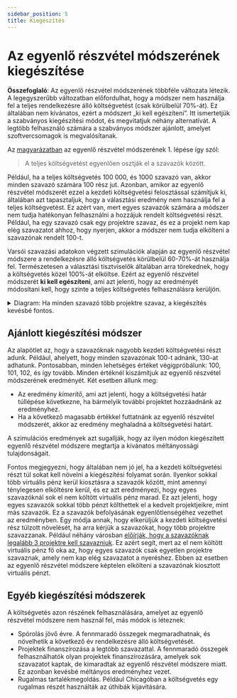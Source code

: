 ```yaml
---
sidebar_position: 5
title: Kiegészítés
---
```



# Az egyenlő részvétel módszerének kiegészítése

<div class="summary">
<b>Összefoglaló</b>:
Az egyenlő részvétel módszerének többféle változata létezik. A legegyszerűbb változatban előfordulhat, hogy a módszer nem használja fel a teljes rendelkezésre álló költségvetést (csak körülbelül 70%-át). Ez általában nem kívánatos, ezért a módszert „ki kell egészíteni”. Itt ismertetjük a szabványos kiegészítési módot, és megvitatjuk néhány alternatívát. A legtöbb felhasználó számára a szabványos módszer ajánlott, amelyet szoftvercsomagok is megvalósítanak.
</div>

Az [magyarázatban](../explanation) az egyenlő részvétel módszerének 1. lépése így szól:

> A teljes költségvetést egyenlően osztják el a szavazók között.

Például, ha a teljes költségvetés <Currency>100 000</Currency>, és 1000 szavazó van, akkor minden szavazó számára <Currency>100</Currency> rész jut.
Azonban, amikor az egyenlő részvétel módszerét ezzel a kezdeti költségvetési felosztással számítjuk ki, általában azt tapasztaljuk, hogy a választási eredmény nem használja fel a teljes költségvetést.
Ez azért van, mert egyes szavazók számára a módszer nem tudja hatékonyan felhasználni a hozzájuk rendelt költségvetési részt.
Például, ha egy szavazó csak egy projektre szavaz, és ez a projekt nem kap elég szavazatot ahhoz, hogy nyerjen, akkor a módszer nem tudja elkölteni a szavazónak rendelt <Currency>100</Currency>-t.

Varsói szavazási adatokon végzett szimulációk alapján az egyenlő részvétel módszere a rendelkezésre álló költségvetés körülbelül 60-70%-át használja fel.
Természetesen a választási tisztviselők általában arra törekednek, hogy a költségvetés közel 100%-át elköltse.
Ezért az egyenlő részvétel módszerét **ki kell egészíteni**, ami azt jelenti, hogy az eredményét módosítani kell, hogy szinte a teljes költségvetés felhasználásra kerüljön.

<details>
<summary><SemiBold>Diagram</SemiBold>: Ha minden szavazó több projektre szavaz, a kiegészítés kevésbé fontos.</summary>

Az oka annak, hogy az egyenlő részvétel módszere gyakran csak a költségvetés 60-70%-át használja fel, az, hogy egyes szavazók csak kevés projektre szavaznak.
Ezt a hatást varsói (2020-22) adatok alapján végzett szimulációval vizsgálhatjuk. 

Varsóban a szavazók kerületükben legfeljebb 15 projektre szavazhatnak.
Szimulálhatjuk, hogy mi történt volna, ha Varsóban minimális szavazatszámot írnak elő, azáltal, hogy csak azokat a szavazatokat vesszük figyelembe, amelyek elegendő számú projektre szavaztak.
Így szimulálhatunk 2, 3, 4, ..., 15 minimális szavazatszámot.
Minden minimális értéknél ellenőrizhetjük, hogy az egyenlő részvétel módszere a költségvetés hány százalékát használja fel, ha csak a megfelelő számú projektre szavazó szavazatok alapján számítjuk ki.

Az eredmények azt mutatják, hogy ha a szavazók legalább 8 projektre szavaznak, a költségvetés több mint 90%-a felhasználásra kerül.
<Datawrapper src="//datawrapper.dwcdn.net/bPA91/2/" />
</details>

## Ajánlott kiegészítési módszer

Az alapötlet az, hogy a szavazóknak nagyobb kezdeti költségvetési részt adunk. 
Például, ahelyett, hogy minden szavazónak <Currency>100</Currency>-t adnánk, <Currency>130</Currency>-at adhatunk.
Pontosabban, minden lehetséges értéket végigpróbálunk: <Currency>100</Currency>, <Currency>101</Currency>, <Currency>102</Currency>, és így tovább.
Minden értéknél kiszámítjuk az egyenlő részvétel módszerének eredményét.
Két esetben állunk meg:
* Az eredmény _kimerítő_, ami azt jelenti, hogy a költségvetési határ túllépése következne, ha bármelyik további projektet hozzáadnánk az eredményhez.
* Ha a következő magasabb értékkel futtatnánk az egyenlő részvétel módszerét, akkor az eredmény meghaladná a költségvetési határt.

A szimulációs eredmények azt sugallják, hogy az ilyen módon kiegészített egyenlő részvétel módszere megtartja a kívánatos méltányossági tulajdonságait.

Fontos megjegyezni, hogy általában nem jó jel, ha a kezdeti költségvetési részt túl sokat kell növelni a kiegészítési folyamat során. Ilyenkor sokkal több virtuális pénz kerül kiosztásra a szavazók között, mint amennyi ténylegesen elköltésre kerül, és ez azt eredményezi, hogy egyes szavazóknál sok el nem költött virtuális pénz marad. Ez azt jelenti, hogy egyes szavazók sokkal több pénzt költhettek el a kedvelt projektjeikre, mint más szavazók. Ez a szavazók befolyásának egyenlőtlenségéhez vezethet az eredményben.
Egy módja annak, hogy elkerüljük a kezdeti költségvetési rész túlzott növelését, ha arra kérjük a szavazókat, hogy több projektre szavazzanak. Például néhány városban [előírják, hogy a szavazóknak legalább 3 projektre kell szavazniuk](input-formats#minimum-number-of-approvals). Ez azért segít, mert az el nem költött virtuális pénz fő oka az, hogy egyes szavazók csak egyetlen projektre szavaznak, amely nem kap elég szavazatot a nyeréshez. Ebben az esetben az egyenlő részvétel módszere képtelen elkölteni a szavazónak kiosztott virtuális pénzt.

## Egyéb kiegészítési módszerek

A költségvetés azon részének felhasználására, amelyet az egyenlő részvétel módszere nem használ fel, más módok is léteznek:

* <SemiBold>Spórolás jövő évre</SemiBold>. A fennmaradó összegek megmaradhatnak, és növelhetik a következő év rendelkezésre álló költségvetését.
* <SemiBold>Projektek finanszírozása a legtöbb szavazattal</SemiBold>. A fennmaradó összegek felhasználhatók olyan projektek finanszírozására, amelyek sok szavazatot kaptak, de kimaradtak az egyenlő részvétel módszere miatt. Ez azonban kevésbé méltányos eredményhez vezet.
* <SemiBold>Rugalmas tartalékmegoldás</SemiBold>. Például Chicagóban a költségvetés egy rugalmas részét használták az úthibák kijavítására.
